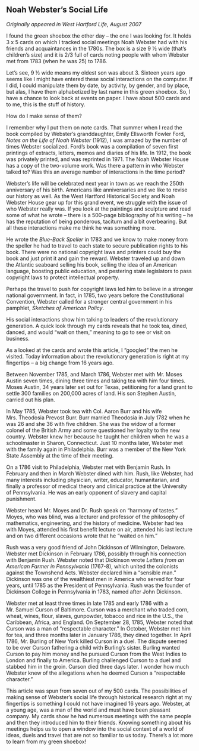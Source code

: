 ## Noah Webster’s Social Life {-}

*Originally appeared in West Hartford Life, August 2007*

I found the green shoebox the other day – the one I was looking for. It holds 3 x 5 cards on which I tracked social meetings Noah Webster had with his friends and acquaintances in the 1780s. The box is a size 9 ½ wide (that’s children’s size) and it is 2/3 full of cards noting people with whom Webster met from 1783 (when he was 25) to 1786.

Let’s see, 9 ½ wide means my oldest son was about 3. Sixteen years ago seems like I might have entered these social interactions on the computer. If I did, I could manipulate them by date, by activity, by gender, and by place, but alas, I have them alphabetized by last name in this green shoebox. So, I have a chance to look back at events on paper. I have about 500 cards and to me, this is the stuff of history.

How do I make sense of them?

I remember why I put them on note cards. That summer when I read the book compiled by Webster’s granddaughter, Emily Ellsworth Fowler Ford, *Notes on the Life of Noah Webster* (1912), I was amazed by the number of times Webster socialized. Ford’s book was a compilation of seven first printings of extracts, letters, memos and diaries of his life. In 1912, the book was privately printed, and was reprinted in 1971. The Noah Webster House has a copy of the two-volume work. Was there a pattern in who Webster talked to? Was this an average number of interactions in the time period?

Webster’s life will be celebrated next year in town as we reach the 250th anniversary of his birth. Americans like anniversaries and we like to revise our history as well. As the West Hartford Historical Society and Noah Webster House gear up for this grand event, we struggle with the issue of who Webster really was. If you look at the paintings and sculpture and read some of what he wrote – there is a 500-page bibliography of his writing – he has the reputation of being ponderous, taciturn and a bit overbearing. But all these interactions make me think he was something more.

He wrote the *Blue-Back Speller* in 1783 and we know to make money from the speller he had to travel to each state to secure publication rights to his book. There were no national copyright laws and printers could buy the book and just print it and gain the reward. Webster traveled up and down the Atlantic seaboard selling his book, selling the idea of an American language, boosting public education, and pestering state legislators to pass copyright laws to protect intellectual property.

Perhaps the travel to push for copyright laws led him to believe in a stronger national government. In fact, in 1785, two years before the Constitutional Convention, Webster called for a stronger central government in his pamphlet, *Sketches of American Policy*.

His social interactions show him talking to leaders of the revolutionary generation. A quick look through my cards reveals that he took tea, dined, danced, and would “wait on them,” meaning to go to see or visit on business.

As a looked at the cards and wrote this article, I “googled” the men he visited. Today information about the revolutionary generation is right at my fingertips -- a big change from 16 years ago.

Between November 1785, and March 1786, Webster met with Mr. Moses Austin seven times, dining three times and taking tea with him four times. Moses Austin, 34 years later set out for Texas, petitioning for a land grant to settle 300 families on 200,000 acres of land. His son Stephen Austin, carried out his plan.

In May 1785, Webster took tea with Col. Aaron Burr and his wife Mrs. Theodosia Prevost Burr. Burr married Theodosia in July 1782 when he was 26 and she 36 with five children. She was the widow of a former colonel of the British Army and some questioned her loyalty to the new country. Webster knew her because he taught her children when he was a schoolmaster in Sharon, Connecticut. Just 10 months later, Webster met with the family again in Philadelphia. Burr was a member of the New York State Assembly at the time of their meeting.

On a 1786 visit to Philadelphia, Webster met with Benjamin Rush. In February and then in March Webster dined with him. Rush, like Webster, had many interests including physician, writer, educator, humanitarian, and finally a professor of medical theory and clinical practice at the University of Pennsylvania. He was an early opponent of slavery and capital punishment.

Webster heard Mr. Moyes and Dr. Rush speak on “harmony of tastes.” Moyes, who was blind, was a lecturer and professor of the philosophy of mathematics, engineering, and the history of medicine. Webster had tea with Moyes, attended his first benefit lecture on air, attended his last lecture and on two different occasions wrote that he “waited on him.”

Rush was a very good friend of John Dickinson of Wilmington, Delaware. Webster met Dickinson in February 1786, possibly through his connection with Benjamin Rush. Webster noted that Dickinson wrote *Letters from an American Farmer in Pennsylvania* (1767-8), which united the colonists against the Townshend Acts. Webster declared him a “sensible man.” Dickinson was one of the wealthiest men in America who served for four years, until 1785 as the President of Pennsylvania. Rush was the founder of Dickinson College in Pennsylvania in 1783, named after John Dickinson.

Webster met at least three times in late 1785 and early 1786 with a Mr. Samuel Curson of Baltimore. Curson was a merchant who traded corn, wheat, wines, flour, slaves, gunpowder, tobacco and rice in the U.S., the Caribbean, Africa, and England. On September 28, 1785, Webster noted that Curson was a man of “respectable character.” In October, Webster met him for tea, and three months later in January 1786, they dined together. In April 1786, Mr. Burling of New York killed Curson in a duel. The dispute seemed to be over Curson fathering a child with Burling’s sister. Burling wanted Curson to pay him money and he pursued Curson from the West Indies to London and finally to America. Burling challenged Curson to a duel and stabbed him in the groin. Curson died three days later. I wonder how much Webster knew of the allegations when he deemed Curson a “respectable character.”

This article was spun from seven out of my 500 cards. The possibilities of making sense of Webster’s social life through historical research right at my fingertips is something I could not have imagined 16 years ago. Webster, at a young age, was a man of the world and must have been pleasant company. My cards show he had numerous meetings with the same people and then they introduced him to their friends. Knowing something about his meetings helps us to open a window into the social context of a world of ideas, duels and travel that are not so familiar to us today. There’s a lot more to learn from my green shoebox!
